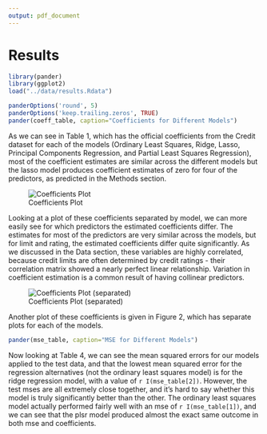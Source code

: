 ```yaml
---
output: pdf_document
---
```


# Results

```r
library(pander)
library(ggplot2)
load("../data/results.Rdata")
```


```r
panderOptions('round', 5)
panderOptions('keep.trailing.zeros', TRUE)
pander(coeff_table, caption="Coefficients for Different Models")
```

As we can see in Table 1, which has the official coefficients from the Credit dataset for each of the models (Ordinary Least Squares, Ridge, Lasso, Principal Components Regression, and Partial Least Squares Regression), most of the coefficient estimates are similar across the different models but the lasso model produces coefficient estimates of zero for four of the predictors, as predicted in the Methods section. 

![Coefficients Plot](../images/Coefficients_Plot.png) \begin{center}Figure 1: Coefficients Plot\end{center}

Looking at a plot of these coefficients separated by model, we can more easily see for which predictors the estimated coefficients differ. The estimates for most of the predictors are very similar across the models, but for limit and rating, the estimated coefficients differ quite significantly. As we discussed in the Data section, these variables are highly correlated, because credit limits are often determined by credit ratings - their correlation matrix showed a nearly perfect linear relationship. Variation in coefficient estimation is a common result of having collinear predictors.

![Coefficients Plot (separated)](../images/Coefficients_Plot_Separate.png) \begin{center}Figure 2: Coefficients Plot (separated by model)\end{center}


Another plot of these coefficients is given in Figure 2, which has separate plots for each of the models. 

```r
pander(mse_table, caption="MSE for Different Models")
```

Now looking at Table 4, we can see the mean squared errors for our models applied to the test data, and that the lowest mean squared error for the regression alternatives (not the ordinary least squares model) is for the ridge regression model, with a value of `r I(mse_table[2])`. However, the test mses are all extremely close together, and it's hard to say whether this model is truly significantly better than the other. The ordinary least squares model actually performed fairly well with an mse of `r I(mse_table[1])`, and we can see that the plsr model produced almost the exact same outcome in both mse and coefficients. 




